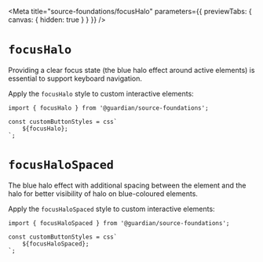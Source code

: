 

<Meta
	title="source-foundations/focusHalo"
	parameters={{ previewTabs: { canvas: { hidden: true } } }}
/>

# `focusHalo`

Providing a clear focus state (the blue halo effect around active elements) is essential to support keyboard navigation.

Apply the `focusHalo` style to custom interactive elements:

```tsx
import { focusHalo } from '@guardian/source-foundations';

const customButtonStyles = css`
	${focusHalo};
`;
```

# `focusHaloSpaced`

The blue halo effect with additional spacing between the element and the halo for better visibility of halo on blue-coloured elements.

Apply the `focusHaloSpaced` style to custom interactive elements:

```tsx
import { focusHaloSpaced } from '@guardian/source-foundations';

const customButtonStyles = css`
	${focusHaloSpaced};
`;
```
